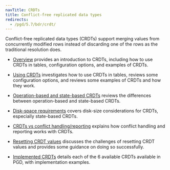 ```yaml
---
navTitle: CRDTs
title: Conflict-free replicated data types
redirects:
  - /pgd/5.7/bdr/crdt/
---
```


Conflict-free replicated data types (CRDTs) support merging values from concurrently modified rows instead of discarding one of the rows as the traditional resolution does.

- [Overview](00_crdt_overview) provides an introduction to CRDTs, including how to use CRDTs in tables, configuration options, and examples of CRDTs. 

- [Using CRDTs](01_crdt_usage) investigates how to use CRDTs in tables, reviews some configuration options, and reviews some examples of CRDTs and how they work.

- [Operation-based and state-based CRDTs](02_state-op-crdts) reviews the differences between operation-based and state-based CRDTs.

- [Disk-space requirements](03_crdt-disk-reqs) covers disk-size considerations for CRDTs, especially state-based CRDTs.

- [CRDTs vs conflict handling/reporting](04_crdt-vs-conflict) explains how conflict handling and reporting works with CRDTs.

- [Resetting CRDT values](05_crdt-reset) discusses the challenges of resetting CRDT values and provides some guidance on doing so successfully.

- [Implemented CRDTs](06_crdt-implemented) details each of the 6 available CRDTs available in PGD, with implementation examples.